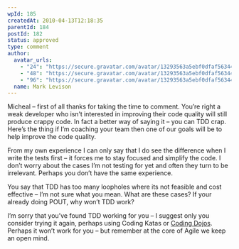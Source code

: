 ```yaml
---
wpId: 185
createdAt: 2010-04-13T12:18:35
parentId: 184
postId: 182
status: approved
type: comment
author:
  avatar_urls:
    - "24": "https://secure.gravatar.com/avatar/13293563a5ebf0dfaf56344996d77811?s=24&d=mm&r=g"
    - "48": "https://secure.gravatar.com/avatar/13293563a5ebf0dfaf56344996d77811?s=48&d=mm&r=g"
    - "96": "https://secure.gravatar.com/avatar/13293563a5ebf0dfaf56344996d77811?s=96&d=mm&r=g"
  name: Mark Levison
---
```


Micheal – first of all thanks for taking the time to comment. You’re right a weak developer who isn’t interested in improving their code quality will still produce crappy code. In fact a better way of saying it – you can TDD crap. Here’s the thing if I’m coaching your team then one of our goals will be to help improve the code quality.

From my own experience I can only say that I do see the difference when I write the tests first – it forces me to stay focused and simplify the code. I don’t worry about the cases I’m not testing for yet and often they turn to be irrelevant. Perhaps you don’t have the same experience.

You say that TDD has too many loopholes where its not feasible and cost effective – I’m not sure what you mean. What are these cases? If your already doing POUT, why won’t TDD work?

I’m sorry that you’ve found TDD working for you – I suggest only you consider trying it again, perhaps using Coding Katas or [Coding Dojos](https://agilepainrelief.com/blog/tdd-randori-workshop.html). Perhaps it won’t work for you – but remember at the core of Agile we keep an open mind.